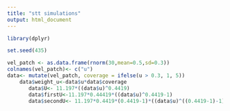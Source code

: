 ```yaml
---
title: "stt simulations"
output: html_document
---
```


```r
library(dplyr)
```

```r
set.seed(435)

vel_patch <- as.data.frame(rnorm(30,mean=0.5,sd=0.3))
colnames(vel_patch)<- c("u") 
data<- mutate(vel_patch, coverage = ifelse(u > 0.3, 1, 5))
    data$weight_u<-data$u*data$coverage
       data$U<- 11.197*((data$u)^0.4419)
       data$firstU<-11.197*0.44419*((data$u)^0.4419-1)
       data$secondU<- 11.197*0.4419*(0.4419-1)*((data$u)^((0.4419-1)-1))
       
  


```

